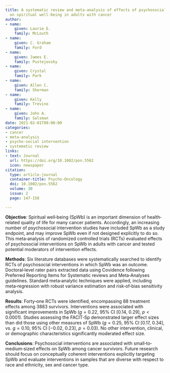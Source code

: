 ```yaml
---
title: A systematic review and meta-analysis of effects of psychosocial interventions
  on spiritual well-being in adults with cancer
author:
- name:
    given: Laurie E.
    family: McLouth
- name:
    given: C. Graham
    family: Ford
- name:
    given: James E.
    family: Pustejovsky
- name:
    given: Crystal
    family: Park
- name:
    given: Allen C.
    family: Sherman
- name:
    given: Kelly
    family: Trevino
- name:
    given: John A.
    family: Salsman
date: 2021-02-01T00:00:00
categories:
- cancer
- meta-analysis
- psycho-social intervention
- systematic review
links:
- text: Journal
  url: https://doi.org/10.1002/pon.5562
  icon: newspaper
citation:
  type: article-journal
  container-title: Psycho-Oncology
  doi: 10.1002/pon.5562
  volume: 30
  issue: 2
  page: 147-158

---
```


__Objective__: Spiritual well‐being (SpWb) is an important dimension of health‐related quality of life for many cancer patients. Accordingly, an increasing number of psychosocial intervention studies have included SpWb as a study endpoint, and may improve SpWb even if not designed explicitly to do so. This meta‐analysis of randomized controlled trials (RCTs) evaluated effects of psychosocial interventions on SpWb in adults with cancer and tested potential moderators of intervention effects.

__Methods__: Six literature databases were systematically searched to identify RCTs of psychosocial interventions in which SpWb was an outcome. Doctoral‐level rater pairs extracted data using Covidence following Preferred Reporting Items for Systematic reviews and Meta‐Analyses guidelines. Standard meta‐analytic techniques were applied, including meta‐regression with robust variance estimation and risk‐of‐bias sensitivity analysis.

__Results__: Forty‐one RCTs were identified, encompassing 88 treatment effects among 3883 survivors. Interventions were associated with significant improvements in SpWb ($g = 0.22$, 95% CI [0.14, 0.29], $p < 0.0001$). Studies assessing the FACIT‐Sp demonstrated larger effect sizes than did those using other measures of SpWb ($g = 0.25$, 95% CI [0.17, 0.34], vs. $g = 0.10$, 95% CI [−0.02, 0.23], $p = 0.03$). No other intervention, clinical, or demographic characteristics significantly moderated effect size.

__Conclusions__: Psychosocial interventions are associated with small‐to‐medium‐sized effects on SpWb among cancer survivors. Future research should focus on conceptually coherent interventions explicitly targeting SpWb and evaluate interventions in samples that are diverse with respect to race and ethnicity, sex and cancer type.

